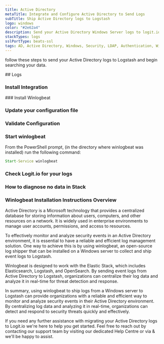 ```yaml
---
title: Active Directory
metaTitle: Integrate and Configure Active Directory to Send Logs
subTitle: Ship Active Directory logs to Logstash
logo: windows
color: "#2e62a4"
description: Send your Active Directory Windows Server logs to logit.io via logstash using the instructions below and begin searching your data. 
stackTypes: logs
sslPortType: beats-ssl
tags: AD, Active Directory, Windows, Security, LDAP, Authentication, Winlogbeat
---
```


follow these steps to send your Active Directory logs to Logstash and begin searching your data.

<Steps>
  ## Logs
  
  ### Install Integration
  <InstallIntegration/>
  ### Install Winlogbeat

 <InstallWindowsBeat
    beatname = "winlogbeat"
    version = "8.12.2"
  />

  ### Update your configuration file

  <WinlogBeatConfigFile />

  ### Validate Configuration

  <ValidateWinlogBeat beatname="winlogbeat" />

  ### Start winlogbeat

  From the PowerShell prompt, (in the directory where winlogbeat was installed) run the following command:

  ```cmd copy
  Start-Service winlogbeat
  ```

  ### Check Logit.io for your logs

  <LaunchStack utmMedium="logs" utmCampaign="winlogbeat" source="activedirectory" />

  ### How to diagnose no data in Stack

  <DiagnoseNoData />

</Steps>

### Winlogbeat Installation Instructions Overview

Active Directory is a Microsoft technology that provides a centralized database for storing information about users, 
computers, and other resources on a network. It is widely used in enterprise environments to manage user accounts, 
permissions, and access to resources.

To effectively monitor and analyze security events in an Active Directory environment, it is essential to have a reliable 
and efficient log management solution. One way to achieve this is by using winlogbeat, an open-source log shipper that can 
be installed on a Windows server to collect and ship event logs to Logstash.

Winlogbeat is designed to work with the Elastic Stack, which includes Elasticsearch, Logstash, and OpenSearch. By sending 
event logs from Active Directory to Logstash, organizations can centralize their log data and analyze it in real-time for 
threat detection and response.

In summary, using winlogbeat to ship logs from a Windows server to Logstash can provide organizations with a reliable and 
efficient way to monitor and analyze security events in their Active Directory environment. By centralizing log data and 
analyzing it in real-time, organizations can detect and respond to security threats quickly and effectively.
      
If you need any further assistance with migrating your Active Directory logs to Logit.io we're here to help you 
get started. Feel free to reach out by contacting our support team by visiting our dedicated Help Centre or via 
<IntercomButton text="live chat" /> & we'll be happy to assist.